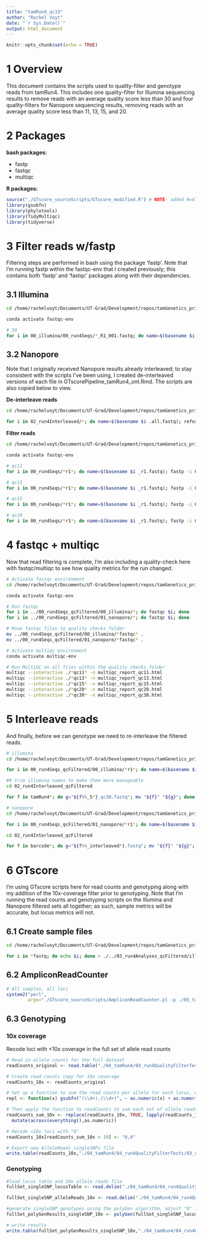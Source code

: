 ```yaml
---
title: "tamRun4_qc13"
author: "Rachel Voyt"
date: "`r Sys.Date()`"
output: html_document
---
```


```r
knitr::opts_chunk$set(echo = TRUE)
```

# 1 Overview

This document contains the scripts used to quality-filter and genotype reads from tamRun4. This includes one quality-filter for Illumina sequencing results to remove reads with an average quality score less than 30 and four quality-filters for Nanopore sequencing results, removing reads with an average quality score less than 11, 13, 15, and 20.

# 2 Packages

**bash packages:**

-   fastp
-   fastqc
-   multiqc

**R packages:**

```r
source("./GTscore_sourceScripts/GTscore_modified.R") # NOTE- added N=ATGC to script for later analyses (not included in original)
library(gsubfn)
library(phylotools)
library(TidyMultiqc)
library(tidyverse)
```

# 3 Filter reads w/fastp

Filtering steps are performed in bash using the package 'fastp'. Note that I'm running fastp within the fastqc-env that I created previously; this contains both 'fastp' and 'fastqc' packages along with their dependencies.

## 3.1 Illumina

```bash
cd /home/rachelvoyt/Documents/UT-Grad/Development/repos/tamGenetics_primatesPeru/04_tamRun4/

conda activate fastqc-env

# 30
for i in 00_illumina/00_run4Seqs/*_R1_001.fastq; do name=$(basename $i _R1_001.fastq); fastp -i 00_illumina/00_run4Seqs/${name}_R1_001.fastq -I 00_illumina/00_run4Seqs/${name}_R2_001.fastq -e 30 -o 04_run4QualityFilterTests/00_run4Seqs_qcFiltered/00_illumina/${name}_qc30_r1.fastq -O 04_run4QualityFilterTests/00_run4Seqs_qcFiltered/00_illumina/${name}_qc30_r2.fastq; done
```

## 3.2 Nanopore

Note that I originally received Nanopore results already interleaved; to stay consistent with the scripts I've been using, I created de-interleaved versions of each file in GTscorePipeline_tamRun4_ont.Rmd. The scripts are also copied below to view.

**De-interleave reads**

```bash
cd /home/rachelvoyt/Documents/UT-Grad/Development/repos/tamGenetics_primatesPeru/04_tamRun4/01_nanopore/

for i in 02_run4Interleaved/*; do name=$(basename $i .all.fastq); reformat.sh in=02_run4Interleaved/${name}.all.fastq out1=00_run4Seqs/${name}_r1.fastq out2=00_run4Seqs/${name}_r2.fastq; done
```

**Filter reads**

```bash
cd /home/rachelvoyt/Documents/UT-Grad/Development/repos/tamGenetics_primatesPeru/04_tamRun4/

conda activate fastqc-env

# qc11
for i in 00_run4Seqs/*r1*; do name=$(basename $i _r1.fastq); fastp -i 00_run4Seqs/${name}_r1.fastq -I 00_run4Seqs/${name}_r2.fastq -e 11 -o 04_run4QualityFilterTests/00_run4Seqs_qcFiltered/01_nanopore/${name}_qc11_r1.fastq -O 04_run4QualityFilterTests/00_run4Seqs_qcFiltered/01_nanopore/${name}_qc11_r2.fastq; done

# qc13
for i in 00_run4Seqs/*r1*; do name=$(basename $i _r1.fastq); fastp -i 00_run4Seqs/${name}_r1.fastq -I 00_run4Seqs/${name}_r2.fastq -e 13 -o 04_run4QualityFilterTests/00_run4Seqs_qcFiltered/01_nanopore/${name}_qc13_r1.fastq -O 04_run4QualityFilterTests/00_run4Seqs_qcFiltered/01_nanopore/${name}_qc13_r2.fastq; done

# qc15
for i in 00_run4Seqs/*r1*; do name=$(basename $i _r1.fastq); fastp -i 00_run4Seqs/${name}_r1.fastq -I 00_run4Seqs/${name}_r2.fastq -e 15 -o 04_run4QualityFilterTests/00_run4Seqs_qcFiltered/01_nanopore/${name}_qc15_r1.fastq -O 04_run4QualityFilterTests/00_run4Seqs_qcFiltered/01_nanopore/${name}_qc15_r2.fastq; done

# qc20
for i in 00_run4Seqs/*r1*; do name=$(basename $i _r1.fastq); fastp -i 00_run4Seqs/${name}_r1.fastq -I 00_run4Seqs/${name}_r2.fastq -e 20 -o 04_run4QualityFilterTests/00_run4Seqs_qcFiltered/01_nanopore/${name}_qc20_r1.fastq -O 04_run4QualityFilterTests/00_run4Seqs_qcFiltered/01_nanopore/${name}_qc20_r2.fastq; done
```

# 4 fastqc + multiqc

Now that read filtering is complete, I'm also including a quality-check here with fastqc/multiqc to see how quality metrics for the run changed.

```bash
# Activate fastqc environment
cd /home/rachelvoyt/Documents/UT-Grad/Development/repos/tamGenetics_primatesPeru/04_tamRun4/04_run4QualityFilterTests/01_run4QualityChecks_qcFiltered

conda activate fastqc-env

# Run fastqc
for i in ../00_run4Seqs_qcFiltered/00_illumina/*; do fastqc $i; done
for i in ../00_run4Seqs_qcFiltered/01_nanopore/*; do fastqc $i; done

# Move fastqc files to quality checks folder
mv ../00_run4Seqs_qcFiltered/00_illumina/*fastqc* .
mv ../00_run4Seqs_qcFiltered/01_nanopore/*fastqc* .

# Activate multiqc environment
conda activate multiqc-env

# Run MultiQC on all files within the quality checks folder
multiqc --interactive ./*qc11* -n multiqc_report_qc11.html
multiqc --interactive ./*qc13* -n multiqc_report_qc13.html
multiqc --interactive ./*qc15* -n multiqc_report_qc15.html
multiqc --interactive ./*qc20* -n multiqc_report_qc20.html
multiqc --interactive ./*qc30* -n multiqc_report_qc30.html
```

# 5 Interleave reads

And finally, before we can genotype we need to re-interleave the filtered reads.

```bash
# illumina
cd /home/rachelvoyt/Documents/UT-Grad/Development/repos/tamGenetics_primatesPeru/04_tamRun4/04_run4QualityFilterTests/

for i in 00_run4Seqs_qcFiltered/00_illumina/*r1*; do name=$(basename $i _r1.fastq); reformat.sh in=00_run4Seqs_qcFiltered/00_illumina/${name}_r1.fastq in2=00_run4Seqs_qcFiltered/00_illumina/${name}_r2.fastq out=02_run4Interleaved_qcFiltered/${name}_interleaved.fastq; done

## trim illumina names to make them more manageable
cd 02_run4Interleaved_qcFiltered

for f in tamRun4*; do g="${f%%_S*}_qc30.fastq"; mv "${f}" "${g}"; done

# nanopore
cd /home/rachelvoyt/Documents/UT-Grad/Development/repos/tamGenetics_primatesPeru/04_tamRun4/04_run4QualityFilterTests/

for i in 00_run4Seqs_qcFiltered/01_nanopore/*r1*; do name=$(basename $i _r1.fastq); reformat.sh in=00_run4Seqs_qcFiltered/01_nanopore/${name}_r1.fastq in2=00_run4Seqs_qcFiltered/01_nanopore/${name}_r2.fastq out=02_run4Interleaved_qcFiltered/${name}_interleaved.fastq; done

cd 02_run4Interleaved_qcFiltered

for f in barcode*; do g="${f%%_interleaved*}.fastq"; mv "${f}" "${g}"; done
```

# 6 GTscore

I'm using GTscore scripts here for read counts and genotyping along with my addition of the 10x-coverage filter prior to genotyping. Note that I'm running the read counts and genotyping scripts on the Illumina and Nanopore filtered sets all together; as such, sample metrics will be accurate, but locus metrics will not.

## 6.1 Create sample files

```bash
cd /home/rachelvoyt/Documents/UT-Grad/Development/repos/tamGenetics_primatesPeru/04_tamRun4/04_run4QualityFilterTests/02_run4Interleaved_qcFiltered/

for i in *fastq; do echo $i; done > ./../03_run4Analyses_qcFiltered/illONT_qcFiltered_fullSet_sampleFiles.txt
```

## 6.2 AmpliconReadCounter

```r
# All samples, all loci
system2("perl",
        args="./GTscore_sourceScripts/AmpliconReadCounter.pl -p ./05_tamRun5/03_run5GTscore/primerProbeFileV3_fullSet.txt --files ./04_tamRun4/04_run4QualityFilterTests/03_run4Analyses_qcFiltered/illONT_qcFiltered_fullSet_sampleFiles.txt --inDir ./04_tamRun4/04_run4QualityFilterTests/02_run4Interleaved_qcFiltered/ --outDir ./04_tamRun4/04_run4QualityFilterTests/03_run4Analyses_qcFiltered/ --prefix illONT_qcFiltered_fullSet_")
```

## 6.3 Genotyping

### 10x coverage

Recode loci with \<10x coverage in the full set of allele read counts

```r
# Read in allele counts for the full dataset
readCounts_original <- read.table("./04_tamRun4/04_run4QualityFilterTests/03_run4Analyses_qcFiltered/illONT_qcFiltered_fullSet_AlleleReads_singleSNPs.txt")

# Create read counts copy for 10x coverage
readCounts_10x <- readCounts_original

# Set up a function to sum the read counts per allele for each locus, using package gsubfn
repl <- function(x) gsubfn("(\\d+),(\\d+)", ~ as.numeric(x) + as.numeric(y), paste(x))

# Then apply the function to readCounts to sum each set of allele reads for each locus
readCounts_sum_10x <- replace(readCounts_10x, TRUE, lapply(readCounts_10x, repl)) %>%
  mutate(across(everything(),as.numeric))

# Recode <10x loci with "0"
readCounts_10x[readCounts_sum_10x < 10] <- "0,0"

# Export new AlleleReads_singleSNPs file
write.table(readCounts_10x,"./04_tamRun4/04_run4QualityFilterTests/03_run4Analyses_qcFiltered/illONT_qcFiltered_fullSet_AlleleReads_singleSNPs_10x.txt", quote = FALSE, sep = "\t")
```

### Genotyping

```r
#load locus table and 10x allele reads file
fullSet_singleSNP_locusTable <- read.delim("./04_tamRun4/04_run4QualityFilterTests/03_run4Analyses_qcFiltered/illONT_qcFiltered_fullSet_LocusTable_singleSNPs.txt", header = TRUE, stringsAsFactors = FALSE)

fullSet_singleSNP_alleleReads_10x <- read.delim("./04_tamRun4/04_run4QualityFilterTests/03_run4Analyses_qcFiltered/illONT_qcFiltered_fullSet_AlleleReads_singleSNPs_10x.txt",header=TRUE,row.names=1,stringsAsFactors=FALSE)

#generate singleSNP genotypes using the polyGen algorithm, adjust "0" formatting
fullSet_polyGenResults_singleSNP_10x <- polyGen(fullSet_singleSNP_locusTable, fullSet_singleSNP_alleleReads_10x)

# write results
write.table(fullSet_polyGenResults_singleSNP_10x,"./04_tamRun4/04_run4QualityFilterTests/03_run4Analyses_qcFiltered/illONT_qcFiltered_fullSet_polyGenResults_singleSNP_10x.txt",quote=FALSE,sep="\t")
```
